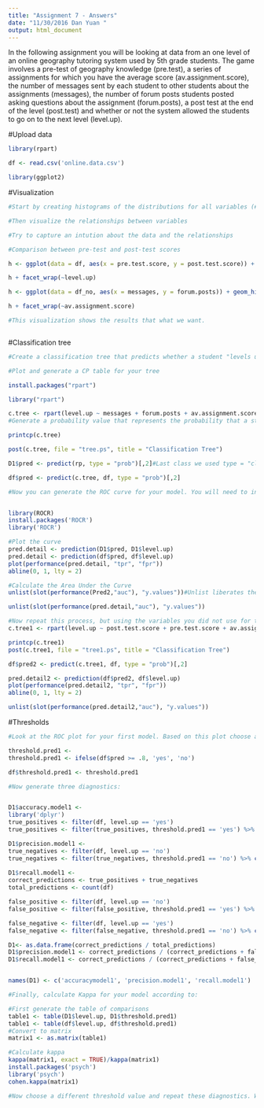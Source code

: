 ```yaml
---
title: "Assignment 7 - Answers"
date: "11/30/2016 Dan Yuan "
output: html_document
---
```


In the following assignment you will be looking at data from an one level of an online geography tutoring system used by 5th grade students. The game involves a pre-test of geography knowledge (pre.test), a series of assignments for which you have the average score (av.assignment.score),  the number of messages sent by each student to other students about the assignments (messages), the number of forum posts students posted asking questions about the assignment (forum.posts), a post test at the end of the level (post.test) and whether or not the system allowed the students to go on to the next level (level.up).  

#Upload data
```r
library(rpart)

df <- read.csv('online.data.csv')

library(ggplot2)
```

#Visualization 
```r
#Start by creating histograms of the distributions for all variables (#HINT: look up "facet" in the ggplot documentation)

#Then visualize the relationships between variables

#Try to capture an intution about the data and the relationships

#Comparison between pre-test and post-test scores

h <- ggplot(data = df, aes(x = pre.test.score, y = post.test.score)) + geom_histogram(stat="identity")

h + facet_wrap(~level.up)

h <- ggplot(data = df_no, aes(x = messages, y = forum.posts)) + geom_histogram(stat="identity")

h + facet_wrap(~av.assignment.score)

#This visualization shows the results that what we want.



```
#Classification tree
```r
#Create a classification tree that predicts whether a student "levels up" in the online course using three variables of your choice (As we did last time, set all controls to their minimums)

#Plot and generate a CP table for your tree 

install.packages("rpart")

library("rpart")

c.tree <- rpart(level.up ~ messages + forum.posts + av.assignment.score, method="class", data=df, control=rpart.control(minsplit=15, cp=.00001))
#Generate a probability value that represents the probability that a student levels up based your classification tree 

printcp(c.tree)

post(c.tree, file = "tree.ps", title = "Classification Tree")

D1$pred <- predict(rp, type = "prob")[,2]#Last class we used type = "class" which predicted the classification for us, this time we are using type = "prob" to see the probability that our classififcation is based on.

df$pred <- predict(c.tree, df, type = "prob")[,2]

#Now you can generate the ROC curve for your model. You will need to install the package ROCR to do this.


library(ROCR)
install.packages('ROCR')
library('ROCR')

#Plot the curve
pred.detail <- prediction(D1$pred, D1$level.up) 
pred.detail <- prediction(df$pred, df$level.up) 
plot(performance(pred.detail, "tpr", "fpr"))
abline(0, 1, lty = 2)

#Calculate the Area Under the Curve
unlist(slot(performance(Pred2,"auc"), "y.values"))#Unlist liberates the AUC value from the "performance" object created by ROCR

unlist(slot(performance(pred.detail,"auc"), "y.values"))

#Now repeat this process, but using the variables you did not use for the previous model and compare the plots & results of your two models. Which one do you think was the better model? Why?
c.tree1 <- rpart(level.up ~ post.test.score + pre.test.score + av.assignment.score, method="class", data=df, control=rpart.control(minsplit=15, cp=.00001))

printcp(c.tree1)
post(c.tree1, file = "tree1.ps", title = "Classification Tree")

df$pred2 <- predict(c.tree1, df, type = "prob")[,2]

pred.detail2 <- prediction(df$pred2, df$level.up) 
plot(performance(pred.detail2, "tpr", "fpr"))
abline(0, 1, lty = 2)

unlist(slot(performance(pred.detail2,"auc"), "y.values"))

```
#Thresholds
```r
#Look at the ROC plot for your first model. Based on this plot choose a probability threshold that balances capturing the most correct predictions against false positives. Then generate a new variable in your data set that classifies each student according to your chosen threshold.

threshold.pred1 <- 
threshold.pred1 <- ifelse(df$pred >= .8, 'yes', 'no')

df$threshold.pred1 <- threshold.pred1

#Now generate three diagnostics:


D1$accuracy.model1 <-
library('dplyr') 
true_positives <- filter(df, level.up == 'yes')
true_positives <- filter(true_positives, threshold.pred1 == 'yes') %>% count()

D1$precision.model1 <- 
true_negatives <- filter(df, level.up == 'no') 
true_negatives <- filter(true_negatives, threshold.pred1 == 'no') %>% count() 
  
D1$recall.model1 <- 
correct_predictions <- true_positives + true_negatives
total_predictions <- count(df)

false_positive <- filter(df, level.up == 'no')
false_positive <- filter(false_positive, threshold.pred1 == 'yes') %>% count()

false_negative <- filter(df, level.up == 'yes')
false_negative <- filter(false_negative, threshold.pred1 == 'no') %>% count()

D1<- as.data.frame(correct_predictions / total_predictions)
D1$precision.model1 <- correct_predictions / (correct_predictions + false_positive)
D1$recall.model1 <- correct_predictions / (correct_predictions + false_negative)


names(D1) <- c('accuracymodel1', 'precision.model1', 'recall.model1')

#Finally, calculate Kappa for your model according to:

#First generate the table of comparisons
table1 <- table(D1$level.up, D1$threshold.pred1)
table1 <- table(df$level.up, df$threshold.pred1)
#Convert to matrix
matrix1 <- as.matrix(table1)

#Calculate kappa
kappa(matrix1, exact = TRUE)/kappa(matrix1)
install.packages('psych')
library('psych')
cohen.kappa(matrix1)

#Now choose a different threshold value and repeat these diagnostics. What conclusions can you draw about your two thresholds?

```


